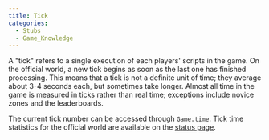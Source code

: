 ```yaml
---
title: Tick
categories:
  - Stubs
  - Game_Knowledge
---
```


A "tick" refers to a single execution of each players' scripts in the game. On the official world, a new tick begins as soon as the last one has finished processing. This means that a tick is not a definite unit of time; they average about 3-4 seconds each, but sometimes take longer. Almost all time in the game is measured in ticks rather than real time; exceptions include novice zones and the leaderboards.

The current tick number can be accessed through `Game.time`. Tick time statistics for the official world are available on the [status page](https://status.screeps.com/).
